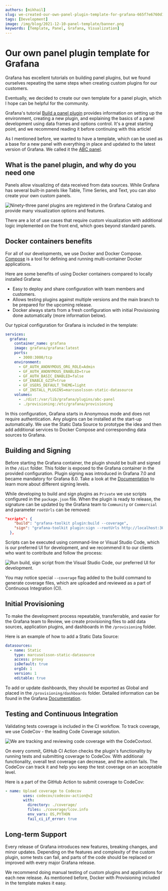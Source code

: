 ```yaml
---
authors: [mikhail]
slug: we-created-our-own-panel-plugin-template-for-grafana-665f7e6760d1/
tags: [Development]
image: /img/blog/2021-12-10-panel-template/banner.png
keywords: [Template, Panel, Grafana, Visualization]
---
```



# Our own panel plugin template for Grafana

Grafana has excellent tutorials on building panel plugins, but we found ourselves repeating the same steps when creating custom plugins for our customers.

<!--truncate-->

Eventually, we decided to create our own template for a panel plugin, which I hope can be helpful for the community.

Grafana's tutorial [Build a panel plugin](https://grafana.com/tutorials/build-a-panel-plugin/) provides information on setting up the environment, creating a new plugin, and explaining the basics of a panel development using data frames and options control. It's a great starting point, and we recommend reading it before continuing with this article!

As I mentioned before, we wanted to have a template, which can be used as a base for a new panel with everything in place and updated to the latest version of Grafana. We called it the [ABC panel](https://github.com/VolkovLabs/volkovlabs-abc-panel).

## What is the panel plugin, and why do you need one

Panels allow visualizing of data received from data sources. While Grafana has several built-in panels like Table, Time Series, and Text, you can also create your own custom panels.

<Image
  title="Ninety-three panel plugins are registered in the Grafana Catalog and provide many visualization options and features."
  src="/img/blog/2021-12-10-panel-template/panels.png"
/>

There are a lot of use cases that require custom visualization with additional logic implemented on the front end, which goes beyond standard panels.

## Docker containers benefits

For all of our developments, we use Docker and Docker Compose. [Compose](https://docs.docker.com/compose/) is a tool for defining and running multi-container Docker applications.

Here are some benefits of using Docker containers compared to locally installed Grafana:

- Easy to deploy and share configuration with team members and customers.
- Allows testing plugins against multiple versions and the main branch to be prepared for the upcoming release.
- Docker always starts from a fresh configuration with initial Provisioning done automatically (more information below).

Our typical configuration for Grafana is included in the template:

```yaml
services:
  grafana:
    container_name: grafana
    image: grafana/grafana:latest
    ports:
      - 3000:3000/tcp
    environment:
      - GF_AUTH_ANONYMOUS_ORG_ROLE=Admin
      - GF_AUTH_ANONYMOUS_ENABLED=true
      - GF_AUTH_BASIC_ENABLED=false
      - GF_ENABLE_GZIP=true
      - GF_USERS_DEFAULT_THEME=light
      - GF_INSTALL_PLUGINS=marcusolsson-static-datasource
    volumes:
      - ./dist:/var/lib/grafana/plugins/abc-panel
      - ./provisioning:/etc/grafana/provisioning
```

In this configuration, Grafana starts in Anonymous mode and does not require authentication. Any plugins can be installed at the start-up automatically. We use the Static Data Source to prototype the idea and then add additional services to Docker Compose and corresponding data sources to Grafana.

## Building and Signing

Before starting the Grafana container, the plugin should be built and signed in the `/dist` folder. This folder is exposed to the Grafana container in the provided configuration. Plugin signing was introduced in Grafana 7.0 and became mandatory for Grafana 8.0. Take a look at the [Documentation](https://grafana.com/docs/grafana/latest/developers/plugins/sign-a-plugin/) to learn more about different signing levels.

While developing to build and sign plugins as `Private` we use scripts configured in the `package.json` file. When the plugin is ready to release, the signature can be updated by the Grafana team to `Community` or `Commercial` and parameter `rootUrls` can be removed:

```json
"scripts": {
    "build": "grafana-toolkit plugin:build --coverage",
    "sign": "grafana-toolkit plugin:sign --rootUrls http://localhost:3000/",
  },
```

Scripts can be executed using command-line or Visual Studio Code, which is our preferred UI for development, and we recommend it to our clients who want to contribute and follow the process:

<Image
  title="Run build, sign script from the Visual Studio Code, our preferred UI for development."
  src="/img/blog/2021-12-10-panel-template/vscode.png"
/>

You may notice special `--coverage` flag added to the build command to generate coverage files, which are uploaded and reviewed as a part of Continuous Integration (CI).

## Initial Provisioning

To make the development process repeatable, transferrable, and easier for the Grafana team to Review, we create provisioning files to add data sources, application plugins, and dashboards in the `/provisioning` folder.

Here is an example of how to add a Static Data Source:

```yaml
datasources:
  - name: Static
    type: marcusolsson-static-datasource
    access: proxy
    isDefault: true
    orgId: 1
    version: 1
    editable: true
```

To add or update dashboards, they should be exported as Global and placed in the `/provisioning/dashboards` folder. Detailed information can be found in the Grafana [Documentation](https://grafana.com/docs/grafana/latest/administration/provisioning/).

## Testing and Continuous Integration

Validating tests coverage is included in the CI workflow. To track coverage, we use CodeCov - the leading Code Coverage solution.

<Image
  title="We are tracking and reviewing code coverage with the CodeCovtool."
  src="/img/blog/2021-12-10-panel-template/codecov.png"
/>

On every commit, GitHub CI Action checks the plugin's functionality by running tests and submitting coverage to CodeCov. With additional functionality, overall test coverage can decrease, and the action fails. The CodeCov can track it and help you keep the test coverage on an acceptable level.

Here is a part of the GitHub Action to submit coverage to CodeCov:

```yaml
- name: Upload coverage to Codecov
        uses: codecov/codecov-action@v2
        with:
          directory: ./coverage/
          files: ./coverage/lcov.info
          env_vars: OS,PYTHON
          fail_ci_if_error: true
```

## Long-term Support

Every release of Grafana introduces new features, breaking changes, and minor updates. Depending on the features and complexity of the custom plugin, some tests can fail, and parts of the code should be replaced or improved with every major Grafana release.

We recommend doing manual testing of custom plugins and applications for each new release. As mentioned before, Docker with Provisioning included in the template makes it easy.
